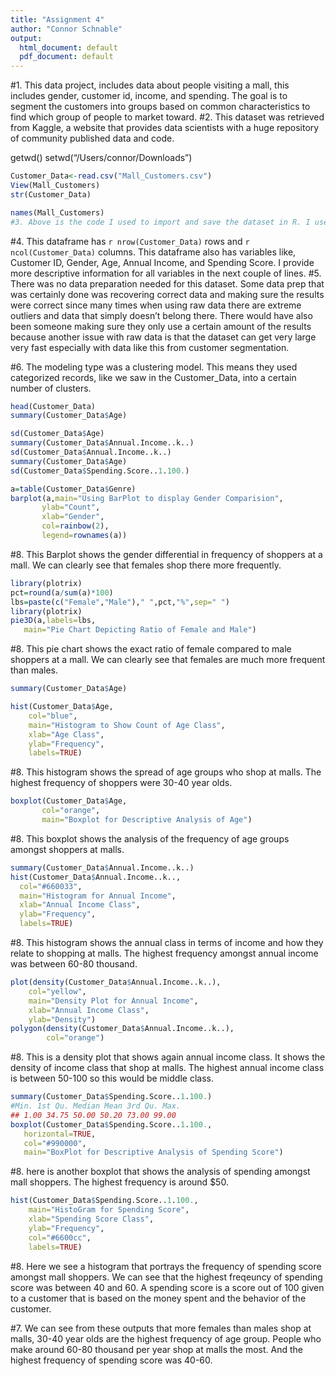 ```yaml
---
title: "Assignment 4"
author: "Connor Schnable"
output:
  html_document: default 
  pdf_document: default 
---
```


#1.  This data project, includes data about people visiting a mall, this includes gender, customer id, income, and spending. The goal is to segment the customers into groups based on common characteristics to find which group of people to market toward.
#2.  This dataset was retrieved from Kaggle, a website that provides data scientists with a huge repository of community published data and code.

getwd()
setwd("/Users/connor/Downloads")


```r
Customer_Data<-read.csv("Mall_Customers.csv")
View(Mall_Customers)
str(Customer_Data)

names(Mall_Customers)
#3. Above is the code I used to import and save the dataset in R. I used the "read.csv" code to save the "Mall_Customers.csv" file. I also renamed the file to "Customer_Data" to make it easier to code. 
```

#4. This dataframe has `r nrow(Customer_Data)` rows and `r ncol(Customer_Data)` columns. This dataframe also has variables like, Customer ID, Gender, Age, Annual Income, and Spending Score. I provide more descriptive information for all variables in the next couple of lines. #5. There was no data preparation needed for this dataset. Some data prep that was certainly done was recovering correct data and making sure the results were correct since many times when using raw data there are extreme outliers and data that simply doesn't belong there. There would have also been someone making sure they only use a certain amount of the results because another issue with raw data is that the dataset can get very large very fast especially with data like this from customer segmentation.

#6. The modeling type was a clustering model. This means they used categorized records, like we saw in the Customer_Data, into a certain number of clusters.

```r
head(Customer_Data)
summary(Customer_Data$Age)
```

```r
sd(Customer_Data$Age)
summary(Customer_Data$Annual.Income..k..)
sd(Customer_Data$Annual.Income..k..)
summary(Customer_Data$Age)
sd(Customer_Data$Spending.Score..1.100.)
```

```r
a=table(Customer_Data$Genre)
barplot(a,main="Using BarPlot to display Gender Comparision",
       ylab="Count",
       xlab="Gender",
       col=rainbow(2),
       legend=rownames(a))
```

#8. This Barplot shows the gender differential in frequency of shoppers at a mall. We can clearly see that females shop there more frequently.

```r
library(plotrix)
pct=round(a/sum(a)*100)
lbs=paste(c("Female","Male")," ",pct,"%",sep=" ")
library(plotrix)
pie3D(a,labels=lbs,
   main="Pie Chart Depicting Ratio of Female and Male")
```

#8. This pie chart shows the exact ratio of female compared to male shoppers at a mall. We can clearly see that females are much more frequent than males.

```r
summary(Customer_Data$Age)
```

```r
hist(Customer_Data$Age,
    col="blue",
    main="Histogram to Show Count of Age Class",
    xlab="Age Class",
    ylab="Frequency",
    labels=TRUE)
```

#8. This histogram shows the spread of age groups who shop at malls. The highest frequency of shoppers were 30-40 year olds.

```r
boxplot(Customer_Data$Age,
       col="orange",
       main="Boxplot for Descriptive Analysis of Age")
```

#8. This boxplot shows the analysis of the frequency of age groups amongst shoppers at malls.

```r
summary(Customer_Data$Annual.Income..k..)
hist(Customer_Data$Annual.Income..k..,
  col="#660033",
  main="Histogram for Annual Income",
  xlab="Annual Income Class",
  ylab="Frequency",
  labels=TRUE)
```

#8. This histogram shows the annual class in terms of income and how they relate to shopping at malls. The highest frequency amongst annual income was between 60-80 thousand.

```r
plot(density(Customer_Data$Annual.Income..k..),
    col="yellow",
    main="Density Plot for Annual Income",
    xlab="Annual Income Class",
    ylab="Density")
polygon(density(Customer_Data$Annual.Income..k..),
        col="orange")
```

#8. This is a density plot that shows again annual income class. It shows the density of income class that shop at malls. The highest annual income class is between 50-100 so this would be middle class.

```r
summary(Customer_Data$Spending.Score..1.100.)
#Min. 1st Qu. Median Mean 3rd Qu. Max. 
## 1.00 34.75 50.00 50.20 73.00 99.00
boxplot(Customer_Data$Spending.Score..1.100.,
   horizontal=TRUE,
   col="#990000",
   main="BoxPlot for Descriptive Analysis of Spending Score")
```

#8. here is another boxplot that shows the analysis of spending amongst mall shoppers. The highest frequency is around \$50.

```r
hist(Customer_Data$Spending.Score..1.100.,
    main="HistoGram for Spending Score",
    xlab="Spending Score Class",
    ylab="Frequency",
    col="#6600cc",
    labels=TRUE)
```

#8. Here we see a histogram that portrays the frequency of spending score amongst mall shoppers. We can see that the highest freqeuncy of spending score was between 40 and 60. A spending score is a score out of 100 given to a customer that is based on the money spent and the behavior of the customer.

#7. We can see from these outputs that more females than males shop at malls, 30-40 year olds are the highest frequency of age group. People who make around 60-80 thousand per year shop at malls the most. And the highest frequency of spending score was 40-60.
